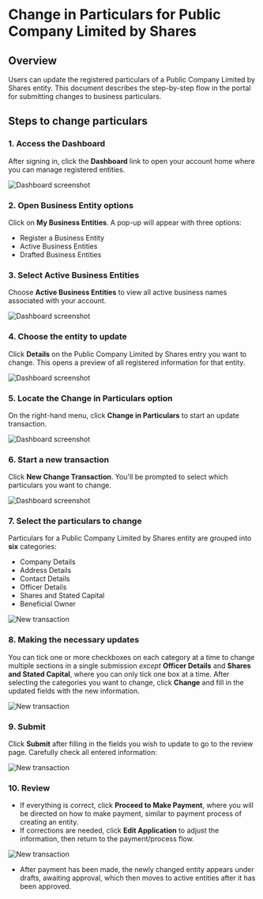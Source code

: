 # Change in Particulars for Public Company Limited by Shares

## Overview

Users can update the registered particulars of a Public Company Limited by Shares entity. This document describes the step-by-step flow in the portal for submitting changes to business particulars.


## Steps to change particulars

### 1. Access the Dashboard

After signing in, click the **Dashboard** link to open your account home where you can manage registered entities.

![Dashboard screenshot](/change1.png)

### 2. Open Business Entity options

Click on **My Business Entities**. A pop-up will appear with three options:

- Register a Business Entity
- Active Business Entities
- Drafted Business Entities


### 3. Select Active Business Entities

Choose **Active Business Entities** to view all active business names associated with your account.

![Dashboard screenshot](/change2.png)

### 4. Choose the entity to update

Click **Details** on the Public Company Limited by Shares entry you want to change. This opens a preview of all registered information for that entity.

![Dashboard screenshot](/publimited1.png)

### 5. Locate the **Change in Particulars** option

On the right-hand menu, click **Change in Particulars** to start an update transaction.

![Dashboard screenshot](/publimited2.png)

### 6. Start a new transaction

Click **New Change Transaction**. You'll be prompted to select which particulars you want to change.

![Dashboard screenshot](/publimited3.png)

### 7. Select the particulars to change

Particulars for a Public Company Limited by Shares entity are grouped into **six** categories:

- Company Details
- Address Details
- Contact Details
- Officer Details
- Shares and Stated Capital
- Beneficial Owner

![New transaction](/publimited4.png)

### 8. Making the necessary updates

You can tick one or more checkboxes on each category at a time to change multiple sections in a single submission *except* **Officer Details** and **Shares and Stated Capital**, where you can only tick one box at a time.
After selecting the categories you want to change, click **Change** and fill in the updated fields with the new information.

![New transaction](/publimited5.png)

### 9. Submit

Click **Submit** after filling in the fields you wish to update to go to the review page. Carefully check all entered information:

![New transaction](/publimited6.png)

### 10. Review
- If everything is correct, click **Proceed to Make Payment**, where you will be directed on how to make payment, similar to payment process of creating an entity.
- If corrections are needed, click **Edit Application** to adjust the information, then return to the payment/process flow.

![New transaction](/publimited7.png)

- After payment has been made, the newly changed entity appears under drafts, awaiting approval, which then moves to active entities after it has been approved.
